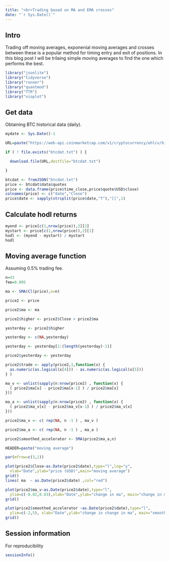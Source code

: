 ```yaml
---
title: "<br>Trading based on MA and EMA crosses"
date: "`r Sys.Date()`"
---
```


## Intro

Trading off moving averages, exponenial moving averages and crosses between these is a popular method for timing entry and exit of positions.
In this blog post I will be trilaing simple moving averages to find the one which performs the best.

```r

library("jsonlite")
library("tidyverse")
library("runner")
library("quantmod")
library("TTR")
library("vioplot")

```

## Get data

Obtaining BTC historical data (daily).

```r

mydate <- Sys.Date()-1

URL=paste("https://web-api.coinmarketcap.com/v1/cryptocurrency/ohlcv/historical?symbol=BTC&convert=USD&interval=daily&time_start=2013-06-01&time_end=",mydate,sep="")

if ( ! file.exists("btcdat.txt") ) {

  download.file(URL,destfile="btcdat.txt")

}

btcdat <- fromJSON("btcdat.txt")
price <- btcdat$data$quotes
price <- data.frame(price$time_close,price$quote$USD$close)
colnames(price) <- c("date","Close")
price$date <- sapply(strsplit(price$date,"T"),"[[",1)

```

## Calculate hodl returns

```r

myend <- price[c(1,nrow(price)),2][2] 
mystart <- price[c(1,nrow(price)),2][1] 
hodl <- (myend - mystart) / mystart
hodl


```


## Moving average function

Assuming 0.5% trading fee.

```r


n=43
fee=0.005

ma <- SMA(Cl(price),n=n)

price2 <- price

price2$ma <- ma

price2$higher <- price2$Close > price2$ma

yesterday <- price2$higher

yesterday <- c(NA,yesterday)

yesterday <- yesterday[1:(length(yesterday)-1)]

price2$yesterday <- yesterday

price2$trade <- apply(price2,1,function(x) {
  as.numeric(as.logical(x[4])) - as.numeric(as.logical(x[5]))
} )

ma_v <- unlist(sapply(n:nrow(price2) , function(x) {
  ( price2$ma[x] - price2$ma[x-1] ) / price2$ma[x]     
}))

ma_a <- unlist(sapply(n:nrow(price2) , function(x) {
  ( price2$ma_v[x] - price2$ma_v[x-1] ) / price2$ma_v[x] 
}))

price2$ma_v <- c( rep(NA, n -1 ) , ma_v )

price2$ma_a <- c( rep(NA, n -1 ) , ma_a )

price2$smoothed_accelerator <- SMA(price2$ma_a,n)

HEADER=paste("moving average")

par(mfrow=c(3,1))

plot(price2$Close~as.Date(price2$date),type="l",log="y",
  xlab="Date",ylab="price (USD)",main="moving average")
grid()
lines( ma  ~ as.Date(price2$date) ,col="red")

plot(price2$ma_v~as.Date(price2$date),type="l",
  ylim=c(-0.02,0.03),xlab="Date",ylab="change in ma", main="change in moving average")
grid()

plot(price2$smoothed_accelerator ~as.Date(price2$date),type="l", 
  ylim=c(-2,5), xlab="Date",ylab="change in change in ma", main="smoothed change in change in moving average")
grid()


```

## Session information

For reproducibility

```r

sessionInfo()

```
